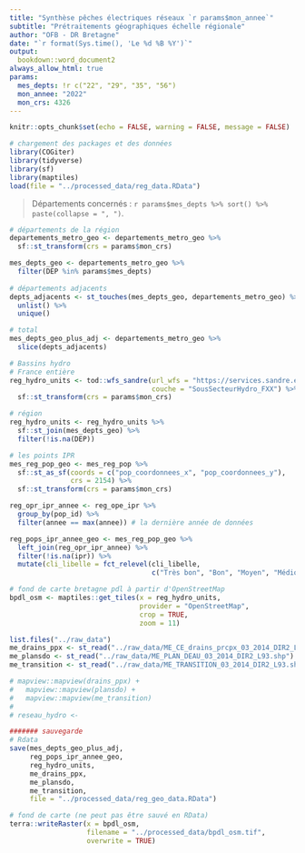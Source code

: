 ```yaml
---
title: "Synthèse pêches électriques réseaux `r params$mon_annee`"
subtitle: "Prétraitements géographiques échelle régionale"
author: "OFB - DR Bretagne"
date: "`r format(Sys.time(), 'Le %d %B %Y')`"
output:
  bookdown::word_document2
always_allow_html: true
params:
  mes_depts: !r c("22", "29", "35", "56")
  mon_annee: "2022"
  mon_crs: 4326
---
```


```r
knitr::opts_chunk$set(echo = FALSE, warning = FALSE, message = FALSE)
```



```r
# chargement des packages et des données
library(COGiter)
library(tidyverse)
library(sf)
library(maptiles)
load(file = "../processed_data/reg_data.RData")
```

>Départements concernés : `r params$mes_depts %>% sort() %>% paste(collapse = ", ")`.


```r
# départements de la région
departements_metro_geo <- departements_metro_geo %>% 
  sf::st_transform(crs = params$mon_crs)

mes_depts_geo <- departements_metro_geo %>% 
  filter(DEP %in% params$mes_depts)
  
# départements adjacents
depts_adjacents <- st_touches(mes_depts_geo, departements_metro_geo) %>% 
  unlist() %>% 
  unique()

# total
mes_depts_geo_plus_adj <- departements_metro_geo %>% 
  slice(depts_adjacents)
```

```r
# Bassins hydro
# France entière
reg_hydro_units <- tod::wfs_sandre(url_wfs = "https://services.sandre.eaufrance.fr/geo/sandre",
                                   couche = "SousSecteurHydro_FXX") %>% 
  sf::st_transform(crs = params$mon_crs)

# région
reg_hydro_units <- reg_hydro_units %>% 
  sf::st_join(mes_depts_geo) %>% 
  filter(!is.na(DEP))
```




```r
# les points IPR
mes_reg_pop_geo <- mes_reg_pop %>% 
  sf::st_as_sf(coords = c("pop_coordonnees_x", "pop_coordonnees_y"),
               crs = 2154) %>% 
  sf::st_transform(crs = params$mon_crs)

reg_opr_ipr_annee <- reg_ope_ipr %>%
  group_by(pop_id) %>% 
  filter(annee == max(annee)) # la dernière année de données

reg_pops_ipr_annee_geo <- mes_reg_pop_geo %>% 
  left_join(reg_opr_ipr_annee) %>% 
  filter(!is.na(ipr)) %>% 
  mutate(cli_libelle = fct_relevel(cli_libelle,
                                   c("Très bon", "Bon", "Moyen", "Médiocre", "Mauvais")))
```


```r
# fond de carte bretagne pdl à partir d'OpenStreetMap
bpdl_osm <- maptiles::get_tiles(x = reg_hydro_units,
                                provider = "OpenStreetMap",
                                crop = TRUE,
                                zoom = 11)
```

```r
list.files("../raw_data")
me_drains_ppx <- st_read("../raw_data/ME_CE_drains_prcpx_03_2014_DIR2_L93.shp")
me_plansdo <- st_read("../raw_data/ME_PLAN_DEAU_03_2014_DIR2_L93.shp")
me_transition <- st_read("../raw_data/ME_TRANSITION_03_2014_DIR2_L93.shp")

# mapview::mapview(drains_ppx) +
#   mapview::mapview(plansdo) +
#   mapview::mapview(me_transition)
# 
# reseau_hydro <- 

```


```r
####### sauvegarde
# Rdata
save(mes_depts_geo_plus_adj,
     reg_pops_ipr_annee_geo,
     reg_hydro_units,
     me_drains_ppx,
     me_plansdo,
     me_transition,
     file = "../processed_data/reg_geo_data.RData")

# fond de carte (ne peut pas être sauvé en RData)
terra::writeRaster(x = bpdl_osm,
                   filename = "../processed_data/bpdl_osm.tif",
                   overwrite = TRUE)
```


